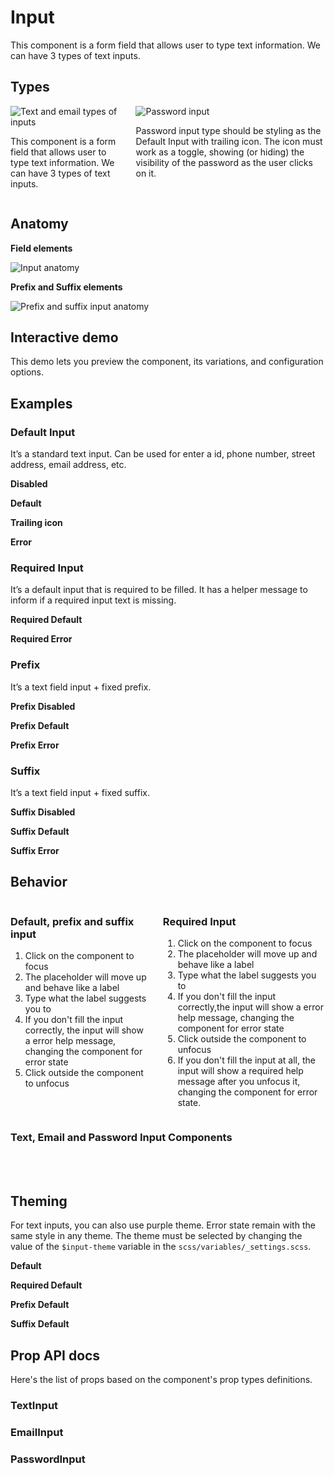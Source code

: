 

<Meta title="Components/Text Input" component={TextInput} />

<div class="docs-title">
  <div>
    <h1 class="docs-title__text">Input</h1>
  </div>
</div>

<div class="docs-content">

<p>This component is a form field that allows user to type text information. We can have 3 types of text inputs.</p>

<h2>Types</h2>
<div class="columns">
  <div class="column">
    <img src="docs/text-input/types-01.png" alt="Text and email types of inputs" />
    <p>
      This component is a form field that allows user to type text information.
      We can have 3 types of text inputs.
    </p>
  </div>
  <div class="column">
    <img src="docs/text-input/types-02.png" alt="Password input" />
    <p>
      Password input type should be styling as the Default Input with trailing icon.
      The icon must work as a toggle, showing (or hiding) the visibility of the password as the user clicks on it.
    </p>
  </div>
</div>

<h2>Anatomy</h2>
<p><strong>Field elements</strong></p>
<img src="docs/anatomy.png" alt="Input anatomy" />

<p><strong>Prefix and Suffix elements</strong></p>
<img src="docs/anatomy-02.png" alt="Prefix and suffix input anatomy" />

## Interactive demo
  This demo lets you preview the component, its variations, and configuration options.
  <TextInputPlayground />

<h2>Examples</h2>
<h3>Default Input</h3>
<p>It’s a standard text input. Can be used for enter a id, phone number, street address, email address, etc.</p>

<Canvas>
  <Story name="Default Input">
    <Fragment>
      <div className="stories-half_width-wrapper">
        <p><strong>Disabled</strong></p>
        <TextInput type="text" id="disabled" label="Disabled" disabled />
        <p><strong>Default</strong></p>
        <TextInput id="id" label="Label" />
        <p><strong>Trailing icon</strong></p>
        <TextInput className="lab-input__field--icon" id="id2" label="Label" icon="eye-opened" iconColor="mineral-70" />
        <p><strong>Error</strong></p>
        <EmailInput id="error" label="Name" defaultValue="Teste" customErrorMsg="Error message" />
      </div>
    </Fragment>
  </Story>
</Canvas>

<h3>Required Input</h3>
<p>It’s a default input that is required to be filled. It has a helper message to inform if a required input text is missing.</p>

<Canvas>
  <Story name="Required Input">
    <Fragment>
      <div className="stories-half_width-wrapper">
        <p><strong>Required Default</strong></p>
        <TextInput type="text" id="required" label="Label" helpMessage="Help message" required />
        <p><strong>Required Error</strong></p>
        <TextInput type="email" id="required2" label="Required" isValid={false} helpMessage="Help message" customErrorMsg="teste" required />
      </div>
    </Fragment>
  </Story>
</Canvas>

<h3>Prefix</h3>
<p>It’s a text field input + fixed prefix.</p>

<Canvas>
  <Story name="Prefix Input">
    <Fragment>
      <div className="stories-half_width-wrapper">
        <p><strong>Prefix Disabled</strong></p>
        <TextInput id="prefix-disabled" label="Label" prefix="CAD" disabled />
        <p><strong>Prefix Default</strong></p>
        <TextInput id="help" label="Label" prefix="R$"/>
        <p><strong>Prefix Error</strong></p>
        <TextInput
          type="email"
          id="prefix-error"
          defaultValue="Error"
          label="Label"
          prefix="R$"
          isValid={false}
          customErrorMsg="Error message"
        />
      </div>
    </Fragment>
  </Story>
</Canvas>

<h3>Suffix</h3>
<p>It’s a text field input + fixed suffix.</p>

<Canvas>
  <Story name="Suffix Input">
    <Fragment>
      <div className="stories-half_width-wrapper">
        <p><strong>Suffix Disabled</strong></p>
        <TextInput id="suffix-disabled" label="Label" suffix=".com" disabled />
        <p><strong>Suffix Default</strong></p>
        <TextInput id="suffix-address" label="Label" suffix=".com" />
        <p><strong>Suffix Error</strong></p>
        <TextInput
          type="email"
          id="suffix-error"
          label="Label"
          defaultValue="Error"
          suffix=".com"
          isValid={false}
          customErrorMsg="Error message"
        />
      </div>
    </Fragment>
  </Story>
</Canvas>

<h2>Behavior</h2>
<div class="columns">
  <div class="column">
    <h3>Default, prefix and suffix input</h3>
    <ol>
      <li>Click on the component to focus </li>
      <li>The placeholder will move up and behave like a label</li>
      <li>Type what the label suggests you to</li>
      <li>If you don't fill the input correctly, the input will show a error help message, changing the component for error state</li>
      <li>Click outside the component to unfocus</li>
    </ol>
  </div>
  <div class="column">
    <h3>Required Input</h3>
    <ol>
      <li>Click on the component to focus</li>
      <li>The placeholder will move up and behave like a label</li>
      <li>Type what the label suggests you to</li>
      <li>If you don't fill the input correctly,the input will show a error help message, changing the component for error state</li>
      <li>Click outside the component to unfocus</li>
      <li>If you don't fill the input at all, the input will show a required help message after you unfocus it,
      changing the component for error state.</li>
    </ol>
  </div>
</div>

<h3>Text, Email and Password Input Components</h3>

<Canvas>
  <Story name="Email Input Component">
  <Fragment>
    <div className="stories-half_width-wrapper">
      <TextInput id="text-input-component" label="Text Input Component" defaultValue="text example" /><br />
      <EmailInput id="email-input-component" label="Email Input Component" defaultValue="email@example.com" /><br />
      <PasswordInput id="password-input-component" label="Password Input Component" defaultValue="passwordExample"/>
    </div>
  </Fragment>
  </Story>
</Canvas>

<h2>Theming</h2>
<p>For text inputs, you can also use purple theme. Error state remain with the same style in any theme. The theme must be selected by changing the value of the <code>$input-theme</code> variable in the <code>scss/variables/_settings.scss</code>.</p>

<Canvas>
  <Story name="Styles">
  <Fragment>
    <div className="stories-half_width-wrapper lab-input--stories-force-purple">
      <p><strong>Default</strong></p>
        <TextInput defaultValue="Purple" id="purple1" label="Label" />
      <p><strong>Required Default</strong></p>
        <TextInput id="purple2" label="Label" defaultValue="Purple"
        helpMessage="Help message" required />
      <p><strong>Prefix Default</strong></p>
        <TextInput defaultValue="Purple"
        id="purple3" label="Label" prefix="R$" />
      <p><strong>Suffix Default</strong></p>
        <TextInput defaultValue="Purple"
        id="suffix-address-purple" label="Label" suffix=".com" />
    </div>
  </Fragment>
  </Story>
</Canvas>

<h2>Prop API docs</h2>
<p>Here's the list of props based on the component's prop types definitions.</p>

<h3>TextInput</h3>
<ArgsTable of={TextInput} />

<h3>EmailInput</h3>
<ArgsTable of={EmailInput} />

<h3>PasswordInput</h3>
<ArgsTable of={PasswordInput} />

</div>
